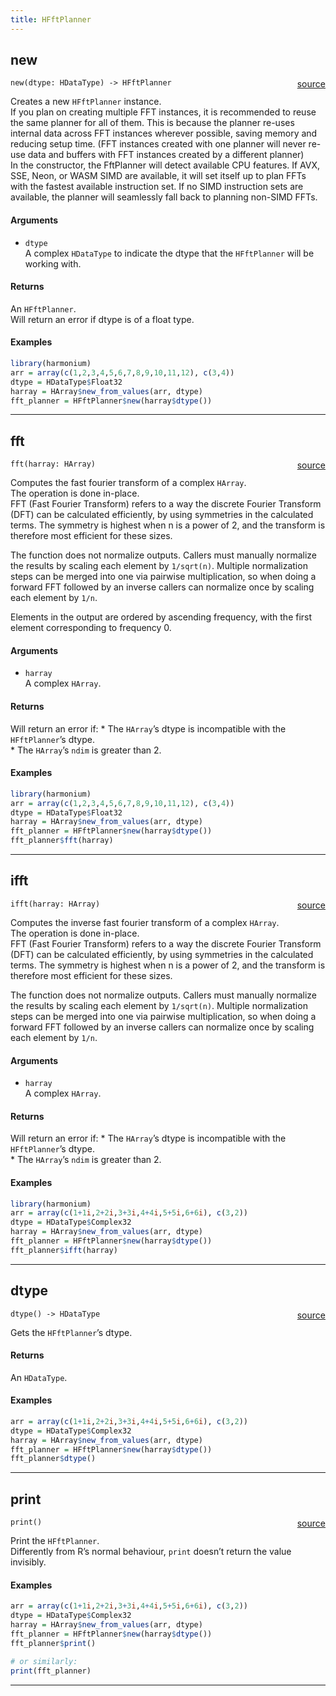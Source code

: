 ```yaml
---
title: HFftPlanner
---
```


## new

`new(dtype: HDataType) -> HFftPlanner` <span style="float: right;"> [source](https://github.com/daniellga/harmonium/tree/master/r-harmonium/src/rust/src/hfft.rs#L65) </span> \

Creates a new `HFftPlanner` instance. \
If you plan on creating multiple FFT instances, it is recommended to reuse the same planner for all of them. This is because the planner re-uses internal data
across FFT instances wherever possible, saving memory and reducing setup time. (FFT instances created with one planner will never re-use data and buffers with
FFT instances created by a different planner) \
In the constructor, the FftPlanner will detect available CPU features. If AVX, SSE, Neon, or WASM SIMD are available, it will set itself up to plan FFTs with
the fastest available instruction set. If no SIMD instruction sets are available, the planner will seamlessly fall back to planning non-SIMD FFTs. \

#### Arguments

* `dtype` \
A complex `HDataType` to indicate the dtype that the `HFftPlanner` will be working with. \

#### Returns

An `HFftPlanner`. \
Will return an error if dtype is of a float type. \

#### Examples

```r
library(harmonium)
arr = array(c(1,2,3,4,5,6,7,8,9,10,11,12), c(3,4))
dtype = HDataType$Float32
harray = HArray$new_from_values(arr, dtype)
fft_planner = HFftPlanner$new(harray$dtype())
```

_________

## fft

`fft(harray: HArray)` <span style="float: right;"> [source](https://github.com/daniellga/harmonium/tree/master/r-harmonium/src/rust/src/hfft.rs#L115) </span> \

Computes the fast fourier transform of a complex `HArray`. \
The operation is done in-place. \
FFT (Fast Fourier Transform) refers to a way the discrete Fourier Transform (DFT) can be calculated efficiently,
by using symmetries in the calculated terms. The symmetry is highest when n is a power of 2, and the transform
is therefore most efficient for these sizes. \

The function does not normalize outputs. Callers must manually normalize the results by scaling each element by
`1/sqrt(n)`. Multiple normalization steps can be merged into one via pairwise multiplication, so when doing
a forward FFT followed by an inverse callers can normalize once by scaling each element by `1/n`. \

Elements in the output are ordered by ascending frequency, with the first element corresponding to frequency 0. \

#### Arguments

* `harray` \
A complex `HArray`. \

#### Returns

Will return an error if:
* The `HArray`'s dtype is incompatible with the `HFftPlanner`'s dtype. \
* The `HArray`'s `ndim` is greater than 2. \

#### Examples

```r
library(harmonium)
arr = array(c(1,2,3,4,5,6,7,8,9,10,11,12), c(3,4))
dtype = HDataType$Float32
harray = HArray$new_from_values(arr, dtype)
fft_planner = HFftPlanner$new(harray$dtype())
fft_planner$fft(harray)
```

_________

## ifft

`ifft(harray: HArray)` <span style="float: right;"> [source](https://github.com/daniellga/harmonium/tree/master/r-harmonium/src/rust/src/hfft.rs#L158) </span> \

Computes the inverse fast fourier transform of a complex `HArray`. \
The operation is done in-place. \
FFT (Fast Fourier Transform) refers to a way the discrete Fourier Transform (DFT) can be calculated efficiently,
by using symmetries in the calculated terms. The symmetry is highest when n is a power of 2, and the transform
is therefore most efficient for these sizes. \

The function does not normalize outputs. Callers must manually normalize the results by scaling each element by
`1/sqrt(n)`. Multiple normalization steps can be merged into one via pairwise multiplication, so when doing
a forward FFT followed by an inverse callers can normalize once by scaling each element by `1/n`. \

#### Arguments

* `harray` \
A complex `HArray`. \

#### Returns

Will return an error if:
* The `HArray`'s dtype is incompatible with the `HFftPlanner`'s dtype. \
* The `HArray`'s `ndim` is greater than 2. \

#### Examples

```r
library(harmonium)
arr = array(c(1+1i,2+2i,3+3i,4+4i,5+5i,6+6i), c(3,2))
dtype = HDataType$Complex32
harray = HArray$new_from_values(arr, dtype)
fft_planner = HFftPlanner$new(harray$dtype())
fft_planner$ifft(harray)
```

_________

## dtype

`dtype() -> HDataType` <span style="float: right;"> [source](https://github.com/daniellga/harmonium/tree/master/r-harmonium/src/rust/src/hfft.rs#L185) </span> \

Gets the `HFftPlanner`'s dtype.

#### Returns

An `HDataType`.

#### Examples

```r
arr = array(c(1+1i,2+2i,3+3i,4+4i,5+5i,6+6i), c(3,2))
dtype = HDataType$Complex32
harray = HArray$new_from_values(arr, dtype)
fft_planner = HFftPlanner$new(harray$dtype())
fft_planner$dtype()
```

_________

## print

`print()` <span style="float: right;"> [source](https://github.com/daniellga/harmonium/tree/master/r-harmonium/src/rust/src/hfft.rs#L212) </span> \

Print the `HFftPlanner`. \
Differently from R's normal behaviour, `print` doesn't return the value invisibly. \

#### Examples

```r
arr = array(c(1+1i,2+2i,3+3i,4+4i,5+5i,6+6i), c(3,2))
dtype = HDataType$Complex32
harray = HArray$new_from_values(arr, dtype)
fft_planner = HFftPlanner$new(harray$dtype())
fft_planner$print()

# or similarly:
print(fft_planner)
```

_________

